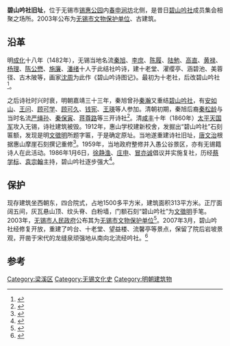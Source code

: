 {{文物保护单位
| 级别 = 市县级
| 省名 = 江苏省
| 市/县名 = 无锡市
| 图片 =2021年4月 无锡锡惠公园 67 碧山吟社.jpg
| 名称 =碧山吟社旧址
| 编号 = C1-61
| 分类 = 
| 所在 = [[无锡市|无锡市]][[梁溪区|梁溪区]]
| 时代 = 
| 登录 = 2003年
| 备注 ={{maplink|frame=yes|plain=yes|type=point|frame-lat=31.58056|frame-long=120.26555|zoom=16|coord={{coord|31.58056|120.26555}}}}
}}
{{coord|31.58056|120.26555|display=title}}
'''碧山吟社旧址'''，位于无锡市[[锡惠公园|锡惠公园]]内[[春申涧坊|春申涧坊]]北侧，是昔日[[碧山吟社|碧山吟社]]成员集会相聚之场所。2003年公布为[[无锡市文物保护单位|无锡市文物保护单位]]、古建筑。

== 沿革 ==
明[[成化|成化]]十八年（1482年），无锡当地名流[[秦旭|秦旭]]、[[李庶|李庶]]、[[陈履|陈履]]、[[陆勉|陆勉]]、[[高直|高直]]、[[黄禄_(明朝)|黄禄]]、[[杨理|杨理]]、[[陈公懋|陈公懋]]、[[施廉|施廉]]、[[潘绪|潘绪]]十人于此结社吟诗，建十老堂、濯缨亭、涵碧池、美蓉径、古木陂等，画家[[沈周|沈周]]为此作《碧山吟诗图记》。最初为十老社，后改碧山吟社<ref>{{Cite book|title=无锡文史资料 第5辑|last=中国人民政治协商会议江苏省无锡市委员会文史资料研究委员会编辑|first=|publisher=中国人民政治协商会议江苏省无锡市委员会文史资料研究委员会|year=1983.02|isbn=|location=|pages=122}}</ref>。

{{Cquote|
诗坛高筑壬寅岁，胜事遥传大历年。买地有赀酬野衲，品泉无谱问茶仙。<br />
树藏亭子清风里，路绕云根小洞边。赓唱愿随诸老后，结盟迟我赋归田。|[[明|明]]·[[吳寬|吴宽]]《寄题吟社》<ref>{{Cite book|title=江苏明代作家研究|last=刘延乾著|first=|publisher=南京：[[东南大学出版社|东南大学出版社]]|year=2010.12|isbn=978-7-5641-2432-8|location=|pages=321-322}}</ref>}}

之后诗社时兴时衰，明朝嘉靖三十三年，秦旭曾孙[[秦瀚|秦瀚]]又重结[[碧山吟社|碧山吟社]]，有[[安如山|安如山]]、[[王問_(嘉靖進士)|王问]]、[[顧可學|顾可学]]、[[顧可久|顾可久]]、[[钱宪|钱宪]]、[[王瑛_(嘉靖進士)|王瑛]]等人参加。清朝初期，秦旭后裔[[秦松龄|秦松龄]]与当时名流[[严绳孙|严绳孙]]、[[秦保寅|秦保寅]]、[[蒋尊路|蒋尊路]]等三开诗社<ref>{{Cite book|title=无锡名片|last=阴岭山著|first=|publisher=南京：[[南京出版社|南京出版社]]|year=2014.04|isbn=978-7-5533-0508-0|location=|pages=27-29}}</ref>。清[[咸丰|咸丰]]十年（1860年）[[太平天国|太平天国军]]攻入无锡，诗社建筑被毁。1912年，惠山学校建新校舍，发掘出“碧山吟社”石刻匾额，发现是明[[文徵明|文徵明]]所题字匾，于是确定原址。当地遂重建诗社旧址，[[唐文治|唐文治]]根据惠山摩崖石刻撰记重修<ref>{{Cite book|title=北塘区志|last=无锡市北塘区地方志办公室编|first=|publisher=无锡市北塘区地方志办公室编|year=1991.12|isbn=|location=|pages=679}}</ref>。1959年，当地政府整修并入愚公谷景区，亦有无锡籍诗人在此活动。1986年1月6日，[[徐静渔|徐静渔]]、[[庄申|庄申]]、[[冒亦诚|冒亦诚]]倡议并实施复社，历经[[蔡学标|蔡学标]]、[[袁宗翰|袁宗翰]]主持，碧山吟社逐步强大<ref>{{Cite book|title=梁溪区文物古迹集|last=政协无锡市梁溪区委员会编|first=|publisher=苏州：[[古吴轩出版社|古吴轩出版社]]|year=2018.01|isbn=978-7-5546-1070-1|location=|pages=221-222}}</ref>。

== 保护 ==
现存建筑坐西朝东，四合院式，占地1500多平方米，建筑面积313平方米。正厅面阔五间，灰瓦悬山顶、纹头脊、白粉墙，门额石刻“碧山吟社”为[[文徵明|文徵明]]手笔。2003年，[[无锡市人民政府|无锡市人民政府]]公布其为[[无锡市文物保护单位|无锡市文物保护单位]]<ref>{{Cite book|title=梁溪胜迹 下 无锡文物古迹通览|last=无锡市文化遗产局编著|first=|publisher=南京：[[凤凰出版社|凤凰出版社]]|year=2007.02|isbn=7-80729-093-5|location=|pages=183}}</ref>。2007年3月，碧山吟社经修复开放，重建了吟台、十老堂、望益楼、流馨亭等景点，保留了院后岩坡景观，开凿于宋代的龙缝泉顽强地从南向北流经吟社。<ref>{{cite news|title= 《题名半磨灭　诗社百年传》|author= 金石声|date= 2017-07-20|accessdate= 2021-03-20|work= 《[[无锡日报|无锡日报]]》|location= 无锡}}</ref>

==参考==
{{reflist}}

[[Category:梁溪区|Category:梁溪区]]
[[Category:无锡文化史|Category:无锡文化史]]
[[Category:明朝建筑物|Category:明朝建筑物]]
